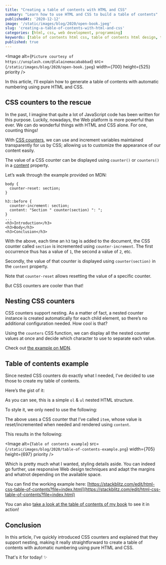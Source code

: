 ```yaml
---
title: "Creating a table of contents with HTML and CSS"
summary: "Learn how to use HTML and CSS to build a table of contents"
publishedAt: '2020-12-12'
image: '/static/images/blog/2020/open-book.jpeg'
slug: 'creating-a-table-of-contents-with-html-and-css'
categories: [html, css, web development, programming]
keywords: [table of contents html css, table of contents html design, toc using pure html and css]
published: true
---
```


<Image
  alt={`Picture courtesy of https://unsplash.com/@lalainemacababbad`}
  src={`/static/images/blog/2020/open-book.jpeg`}
  width={700}
  height={525}
  priority
/>

In this article, I’ll explain how to generate a table of contents with automatic numbering using pure HTML and CSS.

## CSS counters to the rescue

In the past, I imagine that quite a lot of JavaScript code has been written for this purpose. Luckily, nowadays, the Web platform is more powerful than ever. We can do wonderful things with HTML and CSS alone. For one, counting things!

With [CSS counters](https://developer.mozilla.org/en-US/docs/Web/CSS/CSS_Lists_and_Counters/Using_CSS_counters), we can use and increment variables maintained transparently for us by CSS; allowing us to customize the appearance of our content easily.

The value of a CSS counter can be displayed using `counter()` or `counters()` in a [content](https://developer.mozilla.org/en-US/docs/Web/CSS/content) property.

Let’s walk through the example provided on MDN:

```
body {
  counter-reset: section;
}

h3::before {
  counter-increment: section;
  content: "Section " counter(section) ": ";
}
...
<h3>Introduction</h3>
<h3>Body</h3>
<h3>Conclusion</h3>
```

With the above, each time an `h3` tag is added to the document, the CSS counter called `section` is incremented using `counter-increment`. The first occurrence thus has a value of `1`, the second a value of `2`, etc.

Secondly, the value of that counter is displayed using `counter(section)` in the `content` property.

Note that `counter-reset` allows resetting the value of a specific counter.

But CSS counters are cooler than that!

## Nesting CSS counters

CSS counters support nesting. As a matter of fact, a nested counter instance is created automatically for each child element, so there’s no additional configuration needed. How cool is that?

Using the `counters` CSS function, we can display all the nested counter values at once and decide which character to use to separate each value.

Check out [the example on MDN](https://developer.mozilla.org/en-US/docs/Web/CSS/CSS_Lists_and_Counters/Using_CSS_counters).

## Table of contents example

Since nested CSS counters do exactly what I needed, I’ve decided to use those to create my table of contents.

Here’s the gist of it:

<Gist gistLink="dsebastien/b03b605691a27c9945a12b64445890d5" />

As you can see, this is a simple `ol` & `ul` nested HTML structure.

To style it, we only need to use the following:

<Gist gistLink="dsebastien/d40bfe5981b59c755f6e8e735394ac73" />

The above uses a CSS counter that I’ve called `item`, whose value is reset/incremented when needed and rendered using `content`.

This results in the following:

<Image
  alt={`Table of contents example`}
  src={`/static/images/blog/2020/table-of-contents-example.png`}
  width={705}
  height={697}
  priority
/>

Which is pretty much what I wanted, styling details aside. You can indeed go further, use responsive Web design techniques and adapt the margins and whatnot depending on the available space.

You can find the working example here: [https://stackblitz.com/edit/html-css-table-of-contents?file=index.html](https://stackblitz.com/edit/html-css-table-of-contents?file=index.html)

You can also [take a look at the table of contents of my book](https://www.dev-concepts.dev/table-of-contents/) to see it in action!

## Conclusion

In this article, I’ve quickly introduced CSS counters and explained that they support nesting, making it really straightforward to create a table of contents with automatic numbering using pure HTML and CSS.

That's it for today! ✨

<BlogPostSignature />
